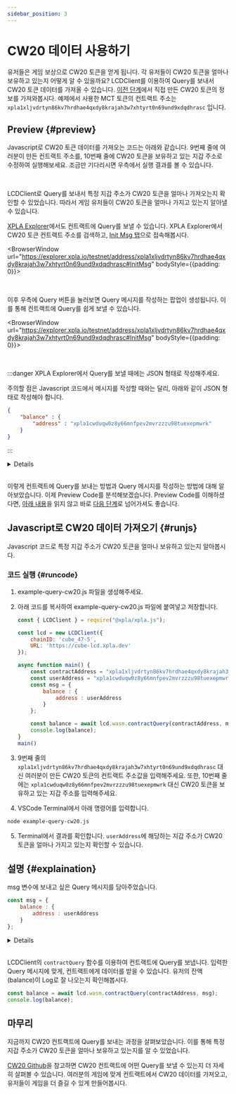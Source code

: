 ```yaml
---
sidebar_position: 3
---
```


# CW20 데이터 사용하기


유저들은 게임 보상으로 CW20 토큰을 얻게 됩니다. 각 유저들이 CW20 토큰을 얼마나 보유하고 있는지 어떻게 알 수 있을까요? LCDClient를 이용하여 Query를 보내서 CW20 토큰 데이터를 가져올 수 있습니다. [이전 단계](/docs/tutorial/make-cw20/make-cw20-with-js)에서 직접 만든 CW20 토큰의 정보를 가져와봅시다. 예제에서 사용한 MCT 토큰의 컨트랙트 주소는 `xpla1xljvdrtyn86kv7hrdhae4qxdy8krajah3w7xhtyrt0n69und9xdqdhrasc` 입니다.

## Preview {#preview}

Javascript로 CW20 토큰 데이터를 가져오는 코드는 아래와 같습니다. 9번째 줄에 여러분이 만든 컨트랙트 주소를, 10번째 줄에 CW20 토큰을 보유하고 있는 지갑 주소로 수정하여 실행해보세요. 조금만 기다리시면 우측에서 실행 결과를 볼 수 있습니다.

<Ex09 />

<br />

LCDClient로 Query를 보내서 특정 지갑 주소가 CW20 토큰을 얼마나 가져오는지 확인할 수 있었습니다. 따라서 게임 유저들이 CW20 토큰을 얼마나 가지고 있는지 알아낼 수 있습니다.


[XPLA Explorer](https://explorer.xpla.io/)에서도 컨트랙트에 Query를 보낼 수 있습니다. XPLA Explorer에서 CW20 토큰 컨트랙트 주소를 검색하고, [Init Msg 탭](https://explorer.xpla.io/testnet/address/xpla1xljvdrtyn86kv7hrdhae4qxdy8krajah3w7xhtyrt0n69und9xdqdhrasc#InitMsg)으로 접속해봅시다. 

<BrowserWindow url="https://explorer.xpla.io/testnet/address/xpla1xljvdrtyn86kv7hrdhae4qxdy8krajah3w7xhtyrt0n69und9xdqdhrasc#InitMsg" bodyStyle={{padding: 0}}>
<div className="flex justify-center" style={{backgroundColor : 'hsl(240, 20%, 97%)', position : 'relative'}}>
    <VaultImgCard style={{zIndex : 1, maxWidth : "100%"}} imgSrc="/academy/img/3-tutorial/1-make-cw20/query-cw20/explorer-initmsg.png" />
</div>
</BrowserWindow>

<br />

이후 우측에 Query 버튼을 눌러보면 Query 메시지를 작성하는 팝업이 생성됩니다. 이를 통해 컨트랙트에 Query를 쉽게 보낼 수 있습니다.

<BrowserWindow url="https://explorer.xpla.io/testnet/address/xpla1xljvdrtyn86kv7hrdhae4qxdy8krajah3w7xhtyrt0n69und9xdqdhrasc#InitMsg" bodyStyle={{padding: 0}}>
<div className="flex justify-center" style={{backgroundColor : 'hsl(240, 20%, 97%)', position : 'relative'}}>
    <VaultImgCard style={{zIndex : 1, maxWidth : "100%"}} imgSrc="/academy/img/3-tutorial/1-make-cw20/query-cw20/query.png" />
</div>
</BrowserWindow>

<br />

:::danger XPLA Explorer에서 Query를 보낼 때에는 JSON 형태로 작성해주세요.

주의할 점은 Javascript 코드에서 메시지를 작성할 때와는 달리, 아래와 같이 JSON 형태로 작성해야 합니다. 

```json
{
    "balance" : {
        "address" : "xpla1cwduqw0z8y66mnfpev2mvrzzzu98tuexepmwrk"
    }
}
```

:::

<Details summary="컨트랙트 Query 메시지는 어떤 형식으로 작성해야 하나요?">

[CW20 Github](https://github.com/CosmWasm/cw-plus/blob/main/packages/cw20/src/query.rs#L12)에서 CW20 컨트랙트에 어떤 Query를 보낼 수 있는지 살펴볼 수 있습니다. 주의할 점은 QueryMsg에서 메시지 이름이 `Camel Case`로 적혀 있으나, 실제 Query를 보낼 때는 `Snake Case`로 보내야 합니다. parameter 항목은 코드 형식 그대로 입력합니다.

예를 들어 [CW20 Github](https://github.com/CosmWasm/cw-plus/blob/main/packages/cw20/src/query.rs#L12)에서 **Balance**와 **TokenInfo** 메시지를 살펴보겠습니다. 

```rust {4,7}
pub enum Cw20QueryMsg {
    /// Returns the current balance of the given address, 0 if unset.
    /// Return type: BalanceResponse.
    Balance { address: String },
    /// Returns metadata on the contract - name, decimals, supply, etc.
    /// Return type: TokenInfoResponse.
    TokenInfo {},
```

Balance Query를 보낼 때는 `Camel Case`로 적혀 있는 **Balance**를 `Snake Case`로 바꾸어 **balance**로 입력해야 합니다. parameter 항목은 **{ address: String }** 이므로, 잔액을 알고 싶은 지갑 주소를 String Type으로 입력하면 됩니다. 따라서 최종 Query 메시지 형태는 다음과 같습니다.

```js
{
    balance : {
        address : "xpla1cwduqw0z8y66mnfpev2mvrzzzu98tuexepmwrk"
    }
}
```

TokenInfo Query를 보낼 때도 마찬가지입니다. `Camel Case`로 적혀 있는 **TokenInfo**를 `Snake Case`로 바꾸어 **token_info**로 입력해야 합니다. 이때 parameter는 없으므로, 최종 Query 메시지 형태는 다음과 같습니다.

```js
{
    token_info : {}
}
```

이를 참고하여 여러분의 컨트랙트에 다양한 Query를 보내보세요.
 
</Details>

<br/>

이렇게 컨트랙트에 Query를 보내는 방법과 Query 메시지를 작성하는 방법에 대해 알아보았습니다. 이제 Preview Code를 분석해보겠습니다. Preview Code를 이해하셨다면, [아래 내용](/docs/tutorial/make-cw20/query-cw20#runjs)을 읽지 않고 바로 [다음 단계](/docs/tutorial/make-cw721/make-nft-vault)로 넘어가셔도 좋습니다.

## Javascript로 CW20 데이터 가져오기 {#runjs}

Javascript 코드로 특정 지갑 주소가 CW20 토큰을 얼마나 보유하고 있는지 알아봅시다.

### 코드 실행 {#runcode}

1. example-query-cw20.js 파일을 생성해주세요.

2. 아래 코드를 복사하여 example-query-cw20.js 파일에 붙여넣고 저장합니다.

    ```js
    const { LCDClient } = require("@xpla/xpla.js");

    const lcd = new LCDClient({
        chainID: 'cube_47-5',
        URL: 'https://cube-lcd.xpla.dev'
    });

    async function main() {
        const contractAddress = "xpla1xljvdrtyn86kv7hrdhae4qxdy8krajah3w7xhtyrt0n69und9xdqdhrasc";
        const userAddress = "xpla1cwduqw0z8y66mnfpev2mvrzzzu98tuexepmwrk";
        const msg = {
            balance : {
                address : userAddress
            }
        };

        const balance = await lcd.wasm.contractQuery(contractAddress, msg);
        console.log(balance);
    }
    main()
    ```

3. 9번째 줄의 `xpla1xljvdrtyn86kv7hrdhae4qxdy8krajah3w7xhtyrt0n69und9xdqdhrasc` 대신 여러분이 만든 CW20 토큰의 컨트랙트 주소값을 입력해주세요. 또한, 10번째 줄에는 `xpla1cwduqw0z8y66mnfpev2mvrzzzu98tuexepmwrk` 대신 CW20 토큰을 보유하고 있는 지갑 주소를 입력해주세요.

4. VSCode Terminal에서 아래 명령어를 입력합니다.

  ```bash
  node example-query-cw20.js
  ```

5. Terminal에서 결과를 확인합니다. `userAddress`에 해당하는 지갑 주소가 CW20 토큰을 얼마나 가지고 있는지 확인할 수 있습니다.

## 설명 {#explaination}

msg 변수에 보내고 싶은 Query 메시지를 담아주었습니다.

```js
const msg = {
    balance : {
        address : userAddress
    }
};
```

<Details summary="컨트랙트 Query 메시지는 어떤 형식으로 작성해야 하나요?">

[CW20 Github](https://github.com/CosmWasm/cw-plus/blob/main/packages/cw20/src/query.rs#L12)에서 CW20 컨트랙트에 어떤 Query를 보낼 수 있는지 살펴볼 수 있습니다. 주의할 점은 QueryMsg에서 메시지 이름이 `Camel Case`로 적혀 있으나, 실제 Query를 보낼 때는 `Snake Case`로 보내야 합니다. parameter 항목은 코드 형식 그대로 입력합니다.

예를 들어 [CW20 Github](https://github.com/CosmWasm/cw-plus/blob/main/packages/cw20/src/query.rs#L12)에서 **Balance**와 **TokenInfo** 메시지를 살펴보겠습니다. 

```rust {4,7}
pub enum Cw20QueryMsg {
    /// Returns the current balance of the given address, 0 if unset.
    /// Return type: BalanceResponse.
    Balance { address: String },
    /// Returns metadata on the contract - name, decimals, supply, etc.
    /// Return type: TokenInfoResponse.
    TokenInfo {},
```

Balance Query를 보낼 때는 `Camel Case`로 적혀 있는 **Balance**를 `Snake Case`로 바꾸어 **balance**로 입력해야 합니다. parameter 항목은 **{ address: String }** 이므로, 잔액을 알고 싶은 지갑 주소를 String Type으로 입력하면 됩니다. 따라서 최종 Query 메시지 형태는 다음과 같습니다.

```js
{
    balance : {
        address : "xpla1cwduqw0z8y66mnfpev2mvrzzzu98tuexepmwrk"
    }
}
```

TokenInfo Query를 보낼 때도 마찬가지입니다. `Camel Case`로 적혀 있는 **TokenInfo**를 `Snake Case`로 바꾸어 **token_info**로 입력해야 합니다. 이때 parameter는 없으므로, 최종 Query 메시지 형태는 다음과 같습니다.

```js
{
    token_info : {}
}
```

이를 참고하여 여러분의 컨트랙트에 다양한 Query를 보내보세요.
 
</Details>

<br/>

LCDClient의 `contractQuery` 함수를 이용하여 컨트랙트에 Query를 보냅니다. 입력한 Query 메시지에 맞게, 컨트랙트에게 데이터를 받을 수 있습니다. 유저의 잔액(balance)이 Log로 잘 나오는지 확인해봅시다.

```js
const balance = await lcd.wasm.contractQuery(contractAddress, msg);
console.log(balance);
```

## 마무리

지금까지 CW20 컨트랙트에 Query를 보내는 과정을 살펴보았습니다. 이를 통해 특정 지갑 주소가 CW20 토큰을 얼마나 보유하고 있는지를 알 수 있었습니다.

[CW20 Github](https://github.com/CosmWasm/cw-plus/blob/main/packages/cw20/src/query.rs#L12)을 참고하면 CW20 컨트랙트에 어떤 Query를 보낼 수 있는지 더 자세히 살펴볼 수 있습니다. 여러분의 게임에 맞게 컨트랙트에서 CW20 데이터를 가져오고, 유저들이 게임을 더 즐길 수 있게 만들어봅시다.
